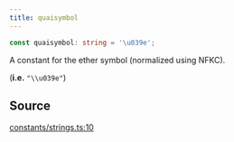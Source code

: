 ```yaml
---
title: quaisymbol
---
```


```ts
const quaisymbol: string = '\u039e';
```

A constant for the ether symbol (normalized using NFKC).

(**i.e.** `"\\u039e"`)

## Source

[constants/strings.ts:10](https://github.com/dominant-strategies/quais.js/blob/40f3917383e9421179ebdbc4076b907a7d088144/src/constants/strings.ts#L10)
